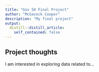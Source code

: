 ```yaml
---
title: "Gov 50 Final Project"
author: "McGavock Cooper"
description: "My final project"
output:
  distill::distill_article:
    self_contained: false
---
```




## Project thoughts

I am interested in exploring data related to...
